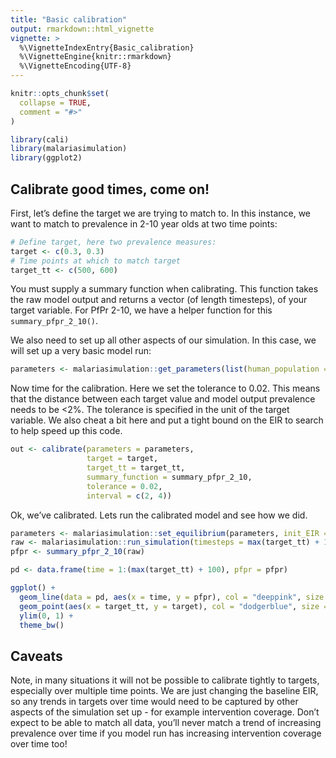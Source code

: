 ```yaml
---
title: "Basic calibration"
output: rmarkdown::html_vignette
vignette: >
  %\VignetteIndexEntry{Basic_calibration}
  %\VignetteEngine{knitr::rmarkdown}
  %\VignetteEncoding{UTF-8}
---
```


```r
knitr::opts_chunk$set(
  collapse = TRUE,
  comment = "#>"
)
```

```r
library(cali)
library(malariasimulation)
library(ggplot2)
```

## Calibrate good times, come on!

First, let's define the target we are trying to match to. In this instance, we
want to match to prevalence in 2-10 year olds at two time points:

```r
# Define target, here two prevalence measures:
target <- c(0.3, 0.3)
# Time points at which to match target
target_tt <- c(500, 600)
```

You must supply a summary function when calibrating. This function takes the raw
model output and returns a vector (of length timesteps), of your target variable.
For PfPr 2-10, we have a helper function for this `summary_pfpr_2_10()`.

We also need to set up all other aspects of our simulation. In this case, we will
set up a very basic model run:

```r
parameters <- malariasimulation::get_parameters(list(human_population = 1000))
```

Now time for the calibration. Here we set the tolerance to 0.02. This means that
the distance between each target value and model output prevalence needs to be <2%. The
tolerance is specified in the unit of the target variable. We also cheat a bit here
and put a tight bound on the EIR to search to help speed up this code.

```r
out <- calibrate(parameters = parameters,
                 target = target,
                 target_tt = target_tt,
                 summary_function = summary_pfpr_2_10,
                 tolerance = 0.02, 
                 interval = c(2, 4))
```

Ok, we've calibrated. Lets run the calibrated model and see how we did.

```r
parameters <- malariasimulation::set_equilibrium(parameters, init_EIR = out$root)
raw <- malariasimulation::run_simulation(timesteps = max(target_tt) + 100, parameters = parameters)
pfpr <- summary_pfpr_2_10(raw)

pd <- data.frame(time = 1:(max(target_tt) + 100), pfpr = pfpr)

ggplot() +
  geom_line(data = pd, aes(x = time, y = pfpr), col = "deeppink", size = 1) +
  geom_point(aes(x = target_tt, y = target), col = "dodgerblue", size = 4) + 
  ylim(0, 1) +
  theme_bw()

```

## Caveats

Note, in many situations it will not be possible to calibrate tightly to targets,
especially over multiple time points. We are just changing the baseline EIR, 
so any trends in targets over time would need to be captured by other aspects of
the simulation set up - for example intervention coverage. Don't expect to be able to
match all data, you'll never match a trend of increasing prevalence over time if
you model run has increasing intervention coverage over time too!